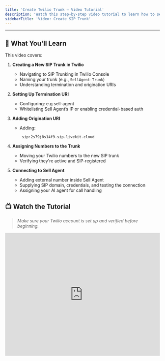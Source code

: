 ```yaml
---
title: 'Create Twilio Trunk – Video Tutorial'
description: 'Watch this step-by-step video tutorial to learn how to set up a Twilio Elastic SIP Trunk and connect it with Sell Agent.'
sidebarTitle: 'Video: Create SIP Trunk'
---
```


---


## 🔧 What You'll Learn

This video covers:

1. **Creating a New SIP Trunk in Twilio**
   - Navigating to SIP Trunking in Twilio Console
   - Naming your trunk (e.g., `SellAgent-Trunk`)
   - Understanding termination and origination URIs

2. **Setting Up Termination URI**
   - Configuring: e.g sell-agent
   - Whitelisting Sell Agent’s IP or enabling credential-based auth

3. **Adding Origination URI**
   - Adding:
     ```
      sip:2s79j8s14f9.sip.livekit.cloud
     ```

4. **Assigning Numbers to the Trunk**
   - Moving your Twilio numbers to the new SIP trunk
   - Verifying they're active and SIP-registered

5. **Connecting to Sell Agent**
   - Adding external number inside Sell Agent
   - Supplying SIP domain, credentials, and testing the connection
   - Assigning your AI agent for call handling


## 📺 Watch the Tutorial

> _Make sure your Twilio account is set up and verified before beginning._

<iframe
  width="100%"
  height="400"
  src="https://www.loom.com/embed/754483dc73504fbfa4fa8cb19c702cfa"
  frameBorder="0"
  allowFullScreen
/>

---

## 📘 Next Steps

- [Create Phone Number API](/api-reference/phone/create) (for programmatic import)